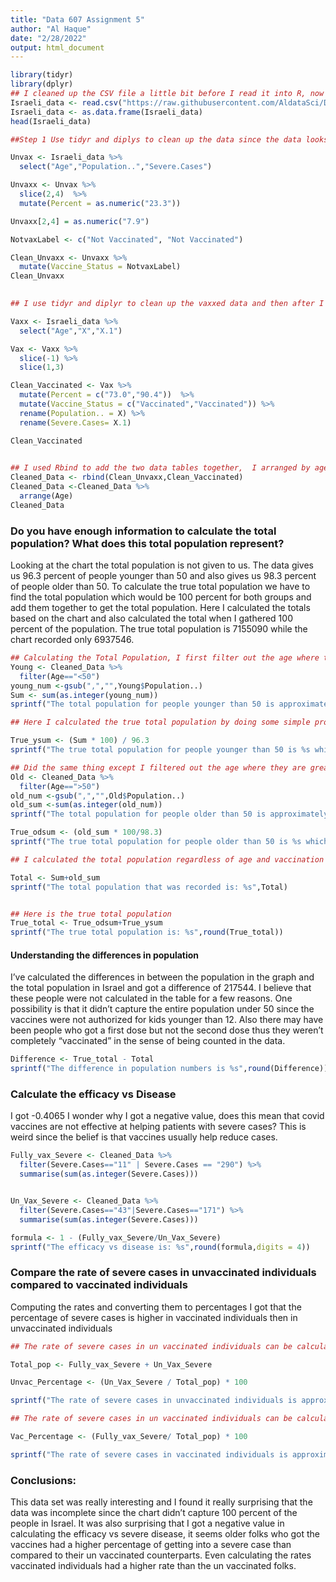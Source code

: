 ---
title: "Data 607 Assignment 5"
author: "Al Haque"
date: "2/28/2022"
output: html_document
---

```{r setup}
library(tidyr)
library(dplyr)
## I cleaned up the CSV file a little bit before I read it into R, now I will attempt to tidy up the data
Israeli_data <- read.csv("https://raw.githubusercontent.com/AldataSci/Data607Assignment5/main/Israeli_Vaccination_Data_Analysis.csv",stringsAsFactors = FALSE)
Israeli_data <- as.data.frame(Israeli_data)
head(Israeli_data)

```




```{r cars}
##Step 1 Use tidyr and diplys to clean up the data since the data looks messy and unorganized.. 

Unvax <- Israeli_data %>%
  select("Age","Population..","Severe.Cases")

Unvaxx <- Unvax %>%
  slice(2,4)  %>%
  mutate(Percent = as.numeric("23.3")) 

Unvaxx[2,4] = as.numeric("7.9")

NotvaxLabel <- c("Not Vaccinated", "Not Vaccinated")

Clean_Unvaxx <- Unvaxx %>% 
  mutate(Vaccine_Status = NotvaxLabel)
Clean_Unvaxx
  
```

```{r}
## I use tidyr and diplyr to clean up the vaxxed data and then after I clean that up I plan to join the two tables.. in a nice and neatly manner... 

Vaxx <- Israeli_data %>%
  select("Age","X","X.1")

Vax <- Vaxx %>% 
  slice(-1) %>%
  slice(1,3)

Clean_Vaccinated <- Vax %>%
  mutate(Percent = c("73.0","90.4"))  %>%
  mutate(Vaccine_Status = c("Vaccinated","Vaccinated")) %>%
  rename(Population.. = X) %>%
  rename(Severe.Cases= X.1)

Clean_Vaccinated        
         
```

```{r} 
## I used Rbind to add the two data tables together,  I arranged by age to make it more presentable.. 
Cleaned_Data <- rbind(Clean_Unvaxx,Clean_Vaccinated)
Cleaned_Data <-Cleaned_Data %>%
  arrange(Age)
Cleaned_Data
```
 
### Do you have enough information to calculate the total population? What does this total population represent?
  
   Looking at the chart the total population is not given to us. The data gives us 96.3 percent of people younger than 50 and also gives us 98.3 percent of people older than 50. To calculate the true total population we have to find the total population which would be 100 percent for both groups and add them together to get the total population. Here I calculated the totals based on the chart and also calculated the total when I gathered 100 percent of the population. The true total population is 7155090 while the chart recorded only 6937546.  


```{r}
## Calculating the Total Population, I first filter out the age where they are less than 50, I replaced the commas within the vector with spaces so I can convert them to integer and compute the sum 
Young <- Cleaned_Data %>%
  filter(Age=="<50")
young_num <-gsub(",","",Young$Population..)
Sum <- sum(as.integer(young_num))
sprintf("The total population for people younger than 50 is approximately %s. which is 96.3 percent of the population",Sum)

## Here I calculated the true total population by doing some simple proportions from algebra to get the population for 100% of the population  

True_ysum <- (Sum * 100) / 96.3
sprintf("The true total population for people younger than 50 is %s which is 100 percent of the population",round(True_ysum))
```

```{r}
## Did the same thing except I filtered out the age where they are greater than 50
Old <- Cleaned_Data %>%
  filter(Age==">50") 
old_num <-gsub(",","",Old$Population..)
old_sum <-sum(as.integer(old_num))
sprintf("The total population for people older than 50 is approximately %s which is 98.3 percent of the population",old_sum)

True_odsum <- (old_sum * 100/98.3)
sprintf("The true total population for people older than 50 is %s which is 100 percent of the population",round(True_odsum))
```

```{r}
## I calculated the total population regardless of age and vaccination status

Total <- Sum+old_sum
sprintf("The total population that was recorded is: %s",Total)


## Here is the true total population 
True_total <- True_odsum+True_ysum
sprintf("The true total population is: %s",round(True_total))
```
#### Understanding the differences in population 
  I've calculated the differences in between the population in the graph and the total population in Israel and got a difference of 217544. I believe that these people were not calculated in the table for a few reasons. One possibility is that it didn't capture the entire population under 50 since the vaccines were not authorized for kids younger than 12. Also there may have been people who got a first dose but not the second dose thus they weren't completely "vaccinated" in the sense of being counted in the data. 

```{r}
Difference <- True_total - Total
sprintf("The difference in population numbers is %s",round(Difference))
```


### Calculate the efficacy vs Disease
   I got -0.4065 I wonder why I got a negative value, does this mean that covid vaccines are not effective at helping patients with severe cases? This is weird since the belief is that vaccines usually help reduce cases. 

```{r}

Fully_vax_Severe <- Cleaned_Data %>%
  filter(Severe.Cases=="11" | Severe.Cases == "290") %>%
  summarise(sum(as.integer(Severe.Cases)))


Un_Vax_Severe <- Cleaned_Data %>%
  filter(Severe.Cases=="43"|Severe.Cases=="171") %>%
  summarise(sum(as.integer(Severe.Cases)))

formula <- 1 - (Fully_vax_Severe/Un_Vax_Severe)
sprintf("The efficacy vs disease is: %s",round(formula,digits = 4))
```
### Compare the rate of severe cases in unvaccinated individuals compared to vaccinated individuals 
   Computing the rates and converting them to percentages I got that the percentage of severe cases is higher in vaccinated individuals then in unvaccinated individuals 

```{r}
## The rate of severe cases in un vaccinated individuals can be calculated by taking the number of unvaccinated individuals divided by the total amount of ppl 

Total_pop <- Fully_vax_Severe + Un_Vax_Severe

Unvac_Percentage <- (Un_Vax_Severe / Total_pop) * 100

sprintf("The rate of severe cases in unvaccinated individuals is approximately %s percent",round(Unvac_Percentage, digits = 1))


```
```{r}

## The rate of severe cases in un vaccinated individuals can be calculated by taking the number of vaccinated individuals divided by the total amount of ppl 

Vac_Percentage <- (Fully_vax_Severe/ Total_pop) * 100

sprintf("The rate of severe cases in vaccinated individuals is approximately %s percent",round(Vac_Percentage,digits=1))

```

### Conclusions:
  This data set was really interesting and I found it really surprising that the data was incomplete since the chart didn't capture 100 percent of the people in Israel. It was also surprising that I got a negative value in calculating the efficacy vs severe disease, it seems older folks who got the vaccines had a higher percentage of getting into a severe case than compared to their un vaccinated counterparts. Even calculating the rates vaccinated individuals had a higher rate than the un vaccinated folks. 
  
  